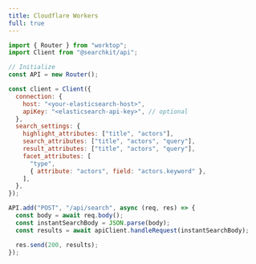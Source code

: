 ```yaml
---
title: Cloudflare Workers
full: true
---
```


```js
import { Router } from "worktop";
import Client from "@searchkit/api";

// Initialize
const API = new Router();

const client = Client({
  connection: {
    host: "<your-elasticsearch-host>",
    apiKey: "<elasticsearch-api-key>", // optional
  },
  search_settings: {
    highlight_attributes: ["title", "actors"],
    search_attributes: ["title", "actors", "query"],
    result_attributes: ["title", "actors", "query"],
    facet_attributes: [
      "type",
      { attribute: "actors", field: "actors.keyword" },
    ],
  },
});

API.add("POST", "/api/search", async (req, res) => {
  const body = await req.body();
  const instantSearchBody = JSON.parse(body);
  const results = await apiClient.handleRequest(instantSearchBody);

  res.send(200, results);
});
```
